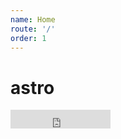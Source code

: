 ```yaml
---
name: Home
route: '/'
order: 1
---
```



<Fragment>
  <h1>
    astro
  </h1>

  <iframe
    src="https://ghbtns.com/github-btn.html?user=magnetis&repo=astro&type=star&count=true&size=large"
    frameBorder="0"
    scrolling="0"
    width="160px"
    height="30px"
  />

  <iframe
    src="https://ghbtns.com/github-btn.html?user=magnetis&repo=astro&type=fork&count=true&size=large"
    frameBorder="0"
    scrolling="0"
    width="160px"
    height="30px"
  />

  <p>
    Made for <b>Magnetis'</b> designers, developers, product managers, data analysts, data scientists, stakeholders and enthusiasts, <b>Astro</b> helps us protect the brand concepts, elevate consistency of user experience and increase the speed and efficiency of how we design and build products for our customers.
  </p>

  <h2>
    manifesto
  </h2>

  <p>
    We believe that a good user experience is built with <b>consistent design</b> well defined <b>visual and interaction patterns</b> carefully built <b>emotions</b> and <b>made for all</b>.
    Therefore, Astro is essentially:
  </p>

  <div className="intro-box">
    <div>
      <h3>
      atomic
      </h3>

      <p>
        Astro is built based on <b>Atomic Design</b>, so our designers and developers can use its style set and components to enhance our product interface, as a <b>modular system</b> that can be easily <b>managed and updated</b>.
      </p>

    </div>

    <div>
      <h3>
      open
      </h3>

      <p>
        Magnetis believes that good design and experiences can <b>impact the product market and society itself</b>. Our <b>design and code assets are open</b> so we can contribute to the community and help new product teams.
      </p>

    </div>

    <div>
      <h3>
      accessible
      </h3>
      
      <p>
        Design is meant to be <b>for all</b>. Astro style and components follow basic recommendations from the <b>WCAG guidelines</b> for accessibility, with tested contrast ratios and good practices in legibility and screen reading solutions.
      </p>
      <a href="https://www.w3.org/TR/WCAG21/">
      See WCAG >>
      </a>
    </div>
  </div>

</Fragment>


### install

* Install via terminal: `yarn add @magnetis/astro`

* Get our font links in the [Typography page](https://magnetis.github.io/astro/#/docs-typography) and load them in your project.

[Read install docs >>](https://github.com/magnetis/astro/blob/master/README.md#adding-astro-to-your-project)

### usage

* Astro components are atomic and can be used in isolation.

```jsx
  import '../src/index.css';

  <button className="astro__btn astro__btn--uranus astro__btn--medium">
    primary
  </button>
```

[Read usage docs >>](https://github.com/magnetis/astro/blob/master/README.md#using-astro)

### contribute
* Fork Astro and `yarn install`

<iframe
  src="https://ghbtns.com/github-btn.html?user=magnetis&repo=astro&type=fork&count=true&size=large"
  frameBorder="0"
  scrolling="0"
  width="160px"
  height="30px"
/>

* Run `yarn docz:dev` and visit [localhost:3000](http://localhost:3000/)

[Read contributing guide >>](https://github.com/magnetis/astro/blob/master/CONTRIBUTING.md)